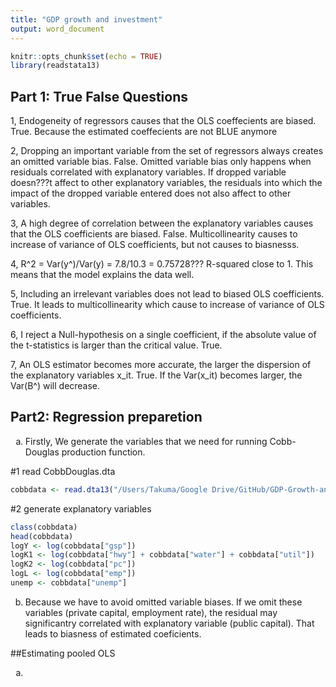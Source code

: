 ```yaml
---
title: "GDP growth and investment"
output: word_document
---
```


```r
knitr::opts_chunk$set(echo = TRUE)
library(readstata13)
```

## Part 1: True False Questions
1, Endogeneity of regressors causes that the OLS coeffecients are biased.
True.
Because the estimated coeffecients are not BLUE anymore

2, Dropping an important variable from the set of regressors always creates an omitted variable bias.
False.
Omitted variable bias only happens when residuals correlated with explanatory variables.
If dropped variable doesn???t affect to other explanatory variables, the residuals into which the impact of the dropped variable entered does not also affect to other variables.

3, A high degree of correlation between the explanatory variables causes that the OLS coefficients are biased.
False.
Multicollinearity causes to increase of variance of OLS coefficients, but not causes to biasnesss.

4,
R^2 = Var(y^)/Var(y) = 7.8/10.3 = 0.75728???
R-squared close to 1. This means that the model explains the data well.

5, Including an irrelevant variables does not lead to biased OLS coefficients.
True.
It leads to multicollinearity which cause to increase of variance of OLS coefficients.

6, I reject a Null-hypothesis on a single coefficient, if the absolute value of the t-statistics is larger than the critical value.
True.

7, An OLS estimator becomes more accurate, the larger the dispersion of the explanatory variables x_it.
True.
If the Var(x_it) becomes larger, the Var(B^) will decrease.



## Part2: Regression preparetion

(a)
Firstly, We generate the variables that we need for running Cobb-Douglas production function.

#1 read CobbDouglas.dta
```r
cobbdata <- read.dta13("/Users/Takuma/Google Drive/GitHub/GDP-Growth-and-Investment/CobbDouglas.dta")
```

#2 generate explanatory variables
```r
class(cobbdata)
head(cobbdata)
logY <- log(cobbdata["gsp"])
logK1 <- log(cobbdata["hwy"] + cobbdata["water"] + cobbdata["util"])
logK2 <- log(cobbdata["pc"])
logL <- log(cobbdata["emp"])
unemp <- cobbdata["unemp"]
```

(b)
Because we have to avoid omitted variable biases.
If we omit these variables (private capital, employment rate), the residual may significantry correlated with explanatory variable (public capital). That leads to biasness of estimated coeficients.


##Estimating pooled OLS

(a)
```r

```

